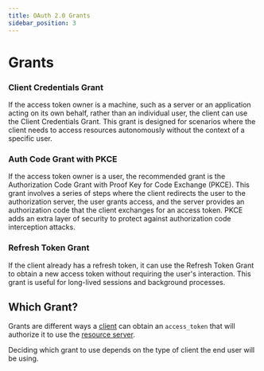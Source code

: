 ```yaml
---
title: OAuth 2.0 Grants
sidebar_position: 3
---
```



# Grants

### Client Credentials Grant

If the access token owner is a machine, such as a server or an application acting on its own behalf, rather than an individual user, the client can use the Client Credentials Grant. This grant is designed for scenarios where the client needs to access resources autonomously without the context of a specific user.

### Auth Code Grant with PKCE

If the access token owner is a user, the recommended grant is the Authorization Code Grant with Proof Key for Code Exchange (PKCE). This grant involves a series of steps where the client redirects the user to the authorization server, the user grants access, and the server provides an authorization code that the client exchanges for an access token. PKCE adds an extra layer of security to protect against authorization code interception attacks.

### Refresh Token Grant

If the client already has a refresh token, it can use the Refresh Token Grant to obtain a new access token without requiring the user's interaction. This grant is useful for long-lived sessions and background processes.

## Which Grant?

Grants are different ways a [client](../Extras/glossary.md#client) can obtain an `access_token` that will authorize
it to use the [resource server](../Extras/glossary.md#resource-server).

Deciding which grant to use depends on the type of client the end user will be using.

<WhichGrant />
